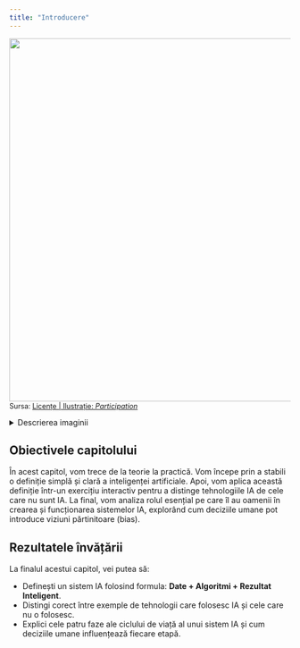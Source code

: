 ```yaml
---
title: "Introducere"
---
```


![](/modul1/capitol2/images/2_0_dj-participation.jpg){fig-align="left" width="650"}

<div class="text-left" style="font-size: 0.9em; margin-top: -1em;">
Sursa: [Licențe | Ilustrație: *Participation*](/licente.qmd#sec-ilustratii)
</div>

<details>
  <summary>Descrierea imaginii</summary>
  <p>
Ilustrația descrie un proces colaborativ și incluziv, centrat pe un concept abstract care ar putea reprezenta un proiect de inteligență artificială. În partea superioară, diverse panouri simbolizează datele de intrare și obiectivele: accesibilitate (limbajul semnelor), perspectivă globală (Pământul), colaborare în echipă și prezentări de date. În partea inferioară, sunt ilustrați diverși utilizatori care interacționează cu sistemul prin intermediul ecranelor, inclusiv o persoană într-un apel video, un utilizator cu o cască de realitate virtuală (VR) și o femeie cu un copil. Imaginea subliniază importanța participării umane diverse în dezvoltarea și utilizarea tehnologiei.
  </p>
</details>

## Obiectivele capitolului

În acest capitol, vom trece de la teorie la practică. Vom începe prin a stabili o definiție simplă și clară a inteligenței artificiale. Apoi, vom aplica această definiție într-un exercițiu interactiv pentru a distinge tehnologiile IA de cele care nu sunt IA. La final, vom analiza rolul esențial pe care îl au oamenii în crearea și funcționarea sistemelor IA, explorând cum deciziile umane pot introduce viziuni părtinitoare (bias).


## Rezultatele învățării

La finalul acestui capitol, vei putea să:

-   Definești un sistem IA folosind formula: **Date + Algoritmi + Rezultat Inteligent**.
-   Distingi corect între exemple de tehnologii care folosesc IA și cele care nu o folosesc.
-   Explici cele patru faze ale ciclului de viață al unui sistem IA și cum deciziile umane influențează fiecare etapă.


